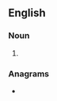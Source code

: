 ==English==

===Noun===
{{head|en|noun plural form}}

# {{plural of|boyard|lang=en}}

===Anagrams===
* {{anagrams|en|a=abdorsy|Broadys|byroads}}